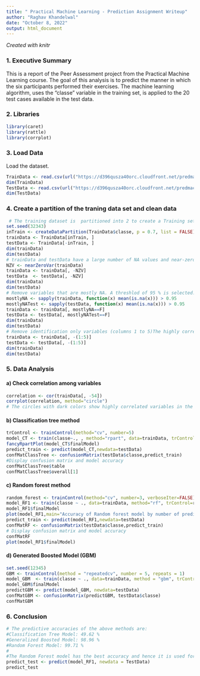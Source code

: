 ```yaml
---
title: " Practical Machine Learning - Prediction Assignment Writeup"
author: "Raghav Khandelwal"
date: "October 8, 2022"
output: html_document
---
```

*Created with knitr*

### 1. Executive Summary

This is a  report of the Peer Assessment project from the Practical Machine Learning course. The goal of this analysis is to predict the manner in which the six participants performed their exercises. The machine learning algorithm,  uses the "classe" variable in the training set, is applied to the 20 test cases available in the test data. 

### 2. Libraries
```r
library(caret)
library(rattle)
library(corrplot)
```

### 3. Load Data
Load the dataset.
```r
TrainData <- read.csv(url("https://d396qusza40orc.cloudfront.net/predmachlearn/pml-training.csv"),header=TRUE)
dim(TrainData)
TestData <- read.csv(url("https://d396qusza40orc.cloudfront.net/predmachlearn/pml-testing.csv"),header=TRUE)
dim(TestData)
```

### 4. Create a partition of the traning data set and clean data

```r
 # The training dataset is  partitioned into 2 to create a Training set with 70% of the data for the modeling process.  A Test set is created with the remaining 30% for the validations.
set.seed(32343)
inTrain <- createDataPartition(TrainData$classe, p = 0.7, list = FALSE)
trainData <- TrainData[inTrain, ]
testData <- TrainData[-inTrain, ]
dim(trainData)
dim(testData)
# trainData and testData have a large number of NA values and near-zero-variance (NZV) variables. Remove both.
NZV <- nearZeroVar(trainData)
trainData <- trainData[, -NZV]
testData  <- testData[, -NZV]
dim(trainData)
dim(testData)
# Remove variables that are mostly NA. A threshlod of 95 % is selected.
mostlyNA <- sapply(trainData, function(x) mean(is.na(x))) > 0.95
mostlyNATest <- sapply(testData, function(x) mean(is.na(x))) > 0.95
trainData <- trainData[, mostlyNA==F]
testData <- testData[, mostlyNATest==F]
dim(trainData)
dim(testData)
# Remove identification only variables (columns 1 to 5)The highly correlated variables are shown in dark colors in the graph above. To make an even more compact analysis, a PCA (Principal Components Analysis) could be performed as a pre-processing step to the datasets. Nevertheless, as the correlations are quite few, this step will not be applied for this assignment.
trainData <- trainData[, -(1:5)]
testData <- testData[, -(1:5)]
dim(trainData)
dim(testData)
```
### 5. Data Analysis 
####  a)  Check correlation among variables

```r
correlation <- cor(trainData[, -54])
corrplot(correlation, method="circle")
# The circles with dark colors show highly correlated variables in the graph above. Correlations do not seem to give any analysis points as they are very less.
```

#### b) Classification tree method


```r
trControl <- trainControl(method="cv", number=5)
model_CT <- train(classe~., , method="rpart", data=trainData, trControl=trControl)
fancyRpartPlot(model_CT$finalModel)
predict_train <- predict(model_CT,newdata=testData)
confMatClassTree <- confusionMatrix(testData$classe,predict_train)
#Display confusion matrix and model accuracy
confMatClassTree$table
confMatClassTree$overall[1]
```
#### c)  Random forest method

```r
random_forest <- trainControl(method="cv", number=3, verboseIter=FALSE)
model_RF1 <- train(classe ~ ., data=trainData, method="rf", trControl=random_forest)
model_RF1$finalModel
plot(model_RF1,main="Accuracy of Random forest model by number of predictors")
predict_train <- predict(model_RF1,newdata=testData)
confMatRF <- confusionMatrix(testData$classe,predict_train)
# Display confusion matrix and model accuracy
confMatRF
plot(model_RF1$finalModel)
```

#### d) Generated Boosted Model (GBM)

```r
set.seed(12345)
GBM <- trainControl(method = "repeatedcv", number = 5, repeats = 1)
model_GBM  <- train(classe ~ ., data=trainData, method = "gbm", trControl = GBM, verbose = FALSE)
model_GBM$finalModel
predictGBM <- predict(model_GBM, newdata=testData)
confMatGBM <- confusionMatrix(predictGBM, testData$classe)
confMatGBM
```

### 6. Conclusion
```r
# The predictive accuracies of the above methods are:
#Classification Tree Model: 49.62 %
#Generalized Boosted Model: 98.96 %       
#Random Forest Model: 99.71 %
#
#The Random Forest model has the best accuracy and hence it is used for predictions on the 20 data points from the original testing dataset.
predict_test <- predict(model_RF1, newdata = TestData)
predict_test
```
